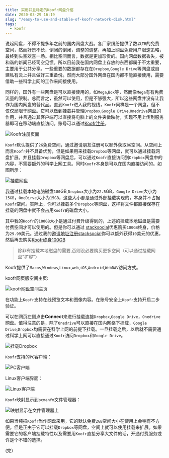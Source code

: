 ```yaml
---
title: 实用并且稳定的Koofr网盘介绍
date: 2020-03-29 16:19
slug: "/easy-to-use-and-stable-of-koofr-network-disk.html"
tags:
  - koofr
---
```


说起网盘，不得不提多年之前的国内网盘大战。各厂家纷纷提供了数以`TB`的免费空间，然而好景不长，倒闭的倒闭，调整的调整，再加上网盘免费用户限速策略，最终到头空欢喜一场。相比空间而言，数据是更加珍贵的。国内网盘数据丢失，被和谐的新闻已经司空见惯。所以目前我在国内网盘上存放的东西都属于不太重要，主要用于公共分享。一些重要的数据都存在在`Dropbox`,`Google Drive`等网盘或自建私有云上并且做好三重备份。然而大部分国外网盘在国内都不能直接使用，需要借助一些科学上网的工作来间接使用。

同样的，国外有一些网盘是可以直接使用的，如`Mega`,`Box`等，然而像`Mega`有有免费流量的限制。总而言之，虽然可以使用，但是不够强大，所以这些网盘并没有让我作为国内网盘的替代品。直到`Koofr`进入我的视线，`Koofr`同样是一个网盘，但不仅仅局限于网盘。它可以做到挂载并管理`Dropbox`,`Google Drive`,`Onedrive`网盘的作用，并且通过其客户端可以直接将电脑上的文件夹做映射，实现不用上传到服务器即可在移动端直接访问。账号可以通过[Koofr注册][1]。

![Koofr注册页面][2]

`Koofr`默认提供了`2G`免费空间，通过邀请朋友注册可以额外获取`8G`空间。从空间上而言`Koofr`并不具备优势，但是如果用来挂载`Dropbox`等网盘，就可以通过挂载网盘扩展。并且挂载`Dropbox`等网盘后，可以通过`Koofr`直接访问到`Dropbox`网盘中的内容，不需要额外的科学上网工具。同时`Koofr`本身是可以在国内直接访问的。如图所示：

![挂载网盘][3]

我通过挂载本地电脑磁盘`180`GB,`Dropbox`大小为`22.5`GB，`Google Drive`大小为`15GB`，`OneDirve`大小为`15GB`，这些大小都是通过外部挂载实现的，本身并不占据`Koofr`空间。实际上，你可以挂载多个`Dropbox`等网盘，这样将文件都直接保存在挂载的网盘中就不会占用`Koofr`的磁盘大小。

其中我的`Koofr`的`100GB`大小是通过付费升级得到的，上述的挂载本地磁盘是需要付费空间才可以使用的。但是你可以通过
[stacksocial][4]优惠购买`100GB`终身，价格为`29.99`美元。通过我的[邀请地址注册stacksocial][5]你可以额外获得`10`美元的优惠，然后再去购买[Koofr终身100GB][6]

> 除非有挂载本地磁盘的需要,否则没必要购买更多空间（可以通过挂载网盘"扩容"）

Koofr提供了`Macos`,`Windows`,`Linux`,`web`,`iOS`,`Android`,`WebDAV`访问方式。

koofr网页版空间主页:

![koofr网盘空间主页][7]

在功能上`Koofr`支持在线预览文本和图像内容。在账号安全上`Koofr`支持开启二步验证。


可以在网页左侧点击**Connect**来进行挂载连接`Dropbox`,`Google Drive`，`Onedrive`网盘。值得注意的是，除了`Onedrive`可以直接在国内网络下挂载，`Google Drive`,`Dropbox`均需要在科学上网的前提下挂载。一旦挂载之后，以后就不需要通过科学上网可以直接通过`Koofr`访问`Dropbox`和`Google Drive`。

![挂载Dropbox][8]

`Koofr`支持的`PC`客户端：

![PC客户端][9]

Linux客户端界面：

![Linux客户端][10]

`Koofr`映射显示到`pcmanfm`文件管理器：

![映射显示在文件管理器上][11]

如果当纯把`Koofr`当作网盘来用，它的默认免费`2GB`空间大小在使用上会稍有不方便。但是正由于它可以挂载`Dropbox`等网盘，空间上就可以使用挂载来扩展。如果需要它的客户端挂载特性以及需要用`Koofr`直接分享大文件的话，开通付费服务或许是个不错的选择。

(完）


  [1]: https://k00.fr/35dcw4li
  [2]: https://img.maojun.xyz/20032917251585473926.png
  [3]: https://img.maojun.xyz/20032916401585471259.png
  [4]: https://stacksocial.com/?rid=5354877
  [5]: https://stacksocial.com/?rid=5354877
  [6]: https://stacksocial.com/sales/koofr-cloud-storage-plans-lifetime-subscription-100gb
  [7]: https://img.maojun.xyz/20032917161585473416.png
  [8]: https://img.maojun.xyz/20032917271585474030.png
  [9]: https://img.maojun.xyz/20032917181585473514.png
  [10]: https://img.maojun.xyz/20032916571585472258.png
  [11]: https://img.maojun.xyz/20032917091585472965.png
